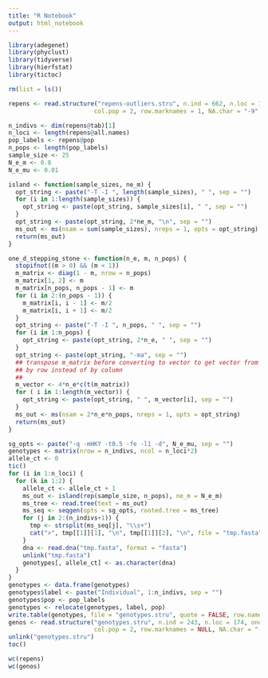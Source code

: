 ```yaml
---
title: "R Notebook"
output: html_notebook
---
```



```r
library(adegenet)
library(phyclust)
library(tidyverse)
library(hierfstat)
library(tictoc)

rm(list = ls())

repens <- read.structure("repens-outliers.stru", n.ind = 662, n.loc = 173, onerowperind = FALSE, col.lab = 1,
                        col.pop = 2, row.marknames = 1, NA.char = "-9", ask = FALSE, quiet = TRUE)

n_indivs <- dim(repens@tab)[1]
n_loci <- length(repens@all.names)
pop_labels <- repens@pop
n_pops <- length(pop_labels)
sample_size <- 25 
N_e_m <- 0.8
N_e_mu <- 0.01
```


```r
island <- function(sample_sizes, ne_m) {
  opt_string <- paste("-T -I ", length(sample_sizes), " ", sep = "")
  for (i in 1:length(sample_sizes)) {
    opt_string <- paste(opt_string, sample_sizes[i], " ", sep = "")
  }
  opt_string <- paste(opt_string, 2*ne_m, "\n", sep = "")
  ms_out <- ms(nsam = sum(sample_sizes), nreps = 1, opts = opt_string)
  return(ms_out)  
}

one_d_stepping_stone <- function(n_e, m, n_pops) {
  stopifnot((m > 0) && (m < 1))
  m_matrix <- diag(1 - m, nrow = n_pops)
  m_matrix[1, 2] <- m
  m_matrix[n_pops, n_pops - 1] <- m
  for (i in 2:(n_pops - 1)) {
    m_matrix[i, i - 1] <- m/2
    m_matrix[i, i + 1] <- m/2
  }
  opt_string <- paste("-T -I ", n_pops, " ", sep = "")
  for (i in 1:n_pops) {
    opt_string <- paste(opt_string, 2*n_e, " ", sep = "")
  }
  opt_string <- paste(opt_string, "-ma", sep = "")
  ## transpose m_matrix before converting to vector to get vector from matrix
  ## by row instead of by column
  ##
  m_vector <- 4*n_e*c(t(m_matrix))
  for ( i in 1:length(m_vector)) {
    opt_string <- paste(opt_string, " ", m_vector[i], sep = "")
  }
  ms_out <- ms(nsam = 2*n_e*n_pops, nreps = 1, opts = opt_string)
  return(ms_out)
}

sg_opts <- paste("-q -mHKY -t0.5 -fe -l1 -d", N_e_mu, sep = "")
genotypes <- matrix(nrow = n_indivs, ncol = n_loci*2)
allele_ct <- 0
tic()
for (i in 1:n_loci) {
  for (k in 1:2) {
    allele_ct <- allele_ct + 1
    ms_out <- island(rep(sample_size, n_pops), ne_m = N_e_m)
    ms_tree <- read.tree(text = ms_out)
    ms_seq <- seqgen(opts = sg_opts, rooted.tree = ms_tree)
    for (j in 2:(n_indivs+1)) {
      tmp <- strsplit(ms_seq[j], "\\s+")
      cat(">", tmp[[1]][1], "\n", tmp[[1]][2], "\n", file = "tmp.fasta", sep = "", append = TRUE)
    }
    dna <- read.dna("tmp.fasta", format = "fasta")
    unlink("tmp.fasta")
    genotypes[, allele_ct] <- as.character(dna)
  }
}
genotypes <- data.frame(genotypes)
genotypes$label <- paste("Individual", 1:n_indivs, sep = "")
genotypes$pop <- pop_labels
genotypes <- relocate(genotypes, label, pop)
write.table(genotypes, file = "genotypes.stru", quote = FALSE, row.names = FALSE, col.names = FALSE)
genos <- read.structure("genotypes.stru", n.ind = 243, n.loc = 174, onerowperind = TRUE, col.lab = 1,
                        col.pop = 2, row.marknames = NULL, NA.char = "-9", ask = FALSE, quiet = TRUE)
unlink("genotypes.stru")
toc()

wc(repens)
wc(genos)
```